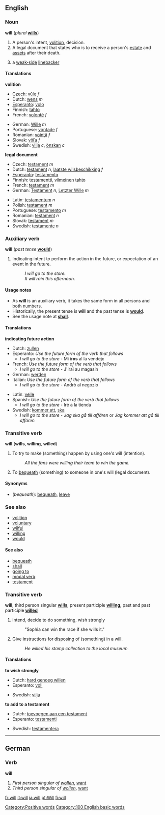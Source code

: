 {{See|Will}}
==English==
===Noun===
'''will''' (''plural'' '''[[wills]]''')

#<!--DefA-->A person's intent, [[volition]], decision.
#<!--DefB-->A legal document that states who is to receive a person's [[estate]] and [[asset]]s after their death.
#{{fb}} a [[weak side|weak-side]] [[linebacker]]

====Translations====
<!--DefA-->'''volition'''
{{top}}
*Czech: [[vůle]] ''f''
*Dutch: [[wens]] ''m''
*[[Esperanto]]: [[volo]]
*Finnish: [[tahto]]
*French: [[volonté]] ''f''
{{mid}}
*German: [[Wille]] ''m''
*Portuguese: [[vontade]] ''f''
*Romanian: [[voinţă]] ''f''
*Slovak: [[vôľa]] ''f''
*Swedish: [[vilja]] ''c'', [[önskan]] ''c''
{{bottom}}

<!--DefB-->'''legal document'''
{{top}}
*Czech: [[testament#Czech|testament]] ''m''
*Dutch: [[testament]] ''n'', [[laatste wilsbeschikking]] ''f''
*[[Esperanto]]: [[testamento#Esperanto|testamento]]
*Finnish: [[testamentti]], [[viimeinen]] [[tahto]]
*French: [[testament#French|testament]] ''m''
*German: [[Testament]] ''n'', [[Letzter Wille]] ''m''
{{mid}}
*Latin:  [[testamentum]] ''n''
*Polish: [[testament#Polish|testament]] ''m''
*Portuguese: [[testamento#Portuguese|testamento]] ''m''
*Romanian: [[testament#Romanian|testament]] ''n''
*Slovak: [[testament#Slovak|testament]] ''m''
*Swedish: [[testamente]] ''n''

{{bottom}}

===Auxiliary verb===
'''will''' (''past tense'' '''[[would]]''')

#<!--DefC-->Indicating intent to perform the action in the future, or expectation of an event in the future.
#:''I will go to the store.''
#:''It will rain this afternoon.''
<!--There are actually many more meanings as an auxiliary verb.-->

====Usage notes====
*As '''will''' is an auxiliary verb, it takes the same form in all persons and both numbers.
*Historically, the present tense is '''will''' and the past tense is '''[[would]]'''.
*See the usage note at '''[[shall]]'''.

====Translations====

<!--DefC-->'''indicating future action'''
{{top}}
*Dutch: [[zullen]]
*Esperanto: ''Use the future form of the verb that follows''
**''I will go to the store'' - Mi ir'''os''' al la vendejo
*French: ''Use the future form of the verb that follows''
**''I will go to the store'' - J'irai au magasin
*German: [[werden]]
*Italian: ''Use the future form of the verb that follows''
**''I will go to the store'' - Andrò al negozio
{{mid}}
*Latin: [[velle]]
*Spanish: ''Use the future form of the verb that follows''
**''I will go to the store'' - Iré a la tienda
*Swedish: [[kommer att]], [[ska]]
**''I will go to the store'' - ''Jag ska gå till affären'' or ''Jag kommer att gå till affären''
{{bottom}}

===Transitive verb===
'''will''' ('''wills''', '''willing''', '''willed''')
#<!--DefD-->To try to make (something) happen by using one's will (intention).
#:''All the fans were willing their team to win the game.''
#<!--DefE-->To [[bequeath]] (something) to someone in one's will (legal document).

====Synonyms====
*<!--DefE-->(''bequeath''): [[bequeath]], [[leave]]

===See also===
*[[volition]]
*[[voluntary]]
*[[wilful]]
*[[willing]]
*[[would]]

====See also====
*[[bequeath]]
*[[shall]]
*[[going to]]
*[[modal verb]]
*[[testament]]


===Transitive verb===
'''will''', third person singular '''[[wills]]''', present participle '''[[willing]]''', past and past participle '''[[willed]]'''

#<!--DefF--> intend, decide to do something, wish strongly
#: "Sophia can win the race if she wills it."
#<!--DefG--> Give instructions for disposing of (something) in a will.
#:''He willed his stamp collection to the local museum.''

====Translations====
<!--DefF--> '''to wish strongly'''
{{top}}
*Dutch: [[hard genoeg willen]]
*Esperanto: [[voli]]
{{mid}}
*Swedish: [[vilja]]
{{bottom}}

<!--DefG--> '''to add to a testament'''
{{top}}
*Dutch: [[toevoegen aan een testament]]
*Esperanto: [[testamenti]]
{{mid}}
*Swedish: [[testamentera]]
{{bottom}}

[[Category:Positive words]]

----
==German==
===Verb===
'''will'''

#<!--DefH--> ''First person singular of [[wollen]]'', [[want]]
#<!--DefI--> ''Third person singular of [[wollen]]'', [[want]]

[[Category:100 English basic words]]

[[fr:will]]
[[it:will]]
[[ja:will]]
[[pt:Will]]
[[fi:will]]